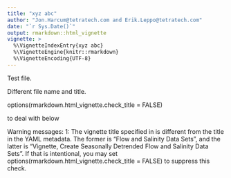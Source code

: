 ---
title: "xyz abc"
author: "Jon.Harcum@tetratech.com and Erik.Leppo@tetratech.com"
date: "`r Sys.Date()`"
output: rmarkdown::html_vignette
vignette: >
  %\VignetteIndexEntry{xyz abc}
  %\VignetteEngine{knitr::rmarkdown}
  %\VignetteEncoding{UTF-8}
---

Test file.

Different file name and title.

options(rmarkdown.html_vignette.check_title = FALSE)

to deal with below

Warning messages:
1: The vignette title specified in \VignetteIndexEntry{} is different from the title in the YAML metadata. The former is "Flow and Salinity Data Sets", and the latter is "Vignette, Create Seasonally Detrended Flow and Salinity Data Sets". If that is intentional, you may set options(rmarkdown.html_vignette.check_title = FALSE) to suppress this check.

